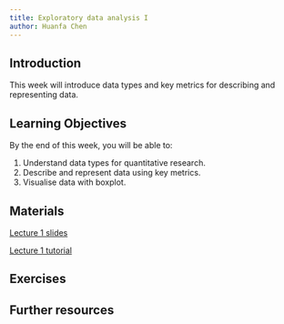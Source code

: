 ```yaml
---
title: Exploratory data analysis I
author: Huanfa Chen
---
```


## Introduction

This week will introduce data types and key metrics for describing and representing data.

## Learning Objectives

By the end of this week, you will be able to:

1. Understand data types for quantitative research.
2. Describe and represent data using key metrics.
3. Visualise data with boxplot.

## Materials 

[Lecture 1 slides](lectures/L1_EDA_I.qmd)

[Lecture 1 tutorial](notebooks/W01_EDA_I_practical.ipynb)

## Exercises 

## Further resources 
